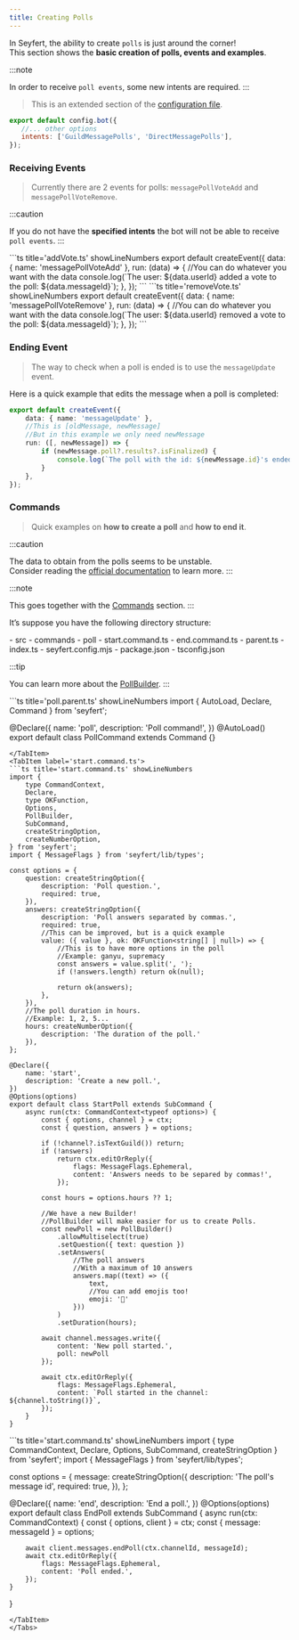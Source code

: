 ```yaml
---
title: Creating Polls
---
```


In Seyfert, the ability to create `polls` is just around the corner!<br/>
This section shows the **basic creation of polls, events and examples**.

:::note

In order to receive `poll events`, some new intents are required.
:::

<Tabs>
<TabItem label='Gateway Intents'>

> This is an extended section of the [configuration file](/getting-started/setup-project#configuration).

```js title='seyfert.config.mjs' showLineNumbers
export default config.bot({
   //... other options
   intents: ['GuildMessagePolls', 'DirectMessagePolls'],
});
```
</TabItem>
</Tabs>

### Receiving Events

> Currently there are 2 events for polls: `messagePollVoteAdd` and `messagePollVoteRemove`.

:::caution

If you do not have the **specified intents** the bot will not be able to receive `poll events`.
:::

<Tabs>
<TabItem label='events/addVote.ts'>
```ts title='addVote.ts' showLineNumbers
export default createEvent({
    data: { name: 'messagePollVoteAdd' },
    run: (data) => {
        //You can do whatever you want with the data
        console.log(`The user: ${data.userId} added a vote to the poll: ${data.messageId}`);
    },
});
```
</TabItem>

<TabItem label='events/removeVote.ts'>
```ts title='removeVote.ts' showLineNumbers
export default createEvent({
    data: { name: 'messagePollVoteRemove' },
    run: (data) => {
        //You can do whatever you want with the data
        console.log(`The user: ${data.userId} removed a vote to the poll: ${data.messageId}`);
    },
});
```
</TabItem>
</Tabs>

### Ending Event

> The way to check when a poll is ended is to use the `messageUpdate` event.

Here is a quick example that edits the message when a poll is completed:

```ts title='messageUpdate.ts' showLineNumbers
export default createEvent({
    data: { name: 'messageUpdate' },
    //This is [oldMessage, newMessage]
    //But in this example we only need newMessage
    run: ([, newMessage]) => {
        if (newMessage.poll?.results?.isFinalized) {
            console.log(`The poll with the id: ${newMessage.id}'s ended`)
        }
    },
});
```

### Commands

> Quick examples on **how to create a poll** and **how to end it**.

:::caution

The data to obtain from the polls seems to be unstable.<br/>
Consider reading the [official documentation](https://discord.com/developers/docs/resources/poll#poll-results-object) to learn more.
:::

:::note

This goes together with the [Commands](/commands/options) section.
:::

It’s suppose you have the following directory structure:

<FileTree>
- src
 - commands
	- poll
	 	- start.command.ts
	 	- end.command.ts
	 	- parent.ts
 - index.ts
- seyfert.config.mjs
- package.json
- tsconfig.json
</FileTree>

:::tip

You can learn more about the [PollBuilder](https://github.com/tiramisulabs/seyfert/blob/449be8ea3840fb31a36b1df84ef1b352fe350702/src/builders/Poll.ts#L6).
:::

<Tabs>
<TabItem label='parent.ts'>
```ts title='poll.parent.ts' showLineNumbers
import { AutoLoad, Declare, Command } from 'seyfert';

@Declare({
    name: 'poll',
    description: 'Poll command!',
})
@AutoLoad()
export default class PollCommand extends Command {}

```
</TabItem>
<TabItem label='start.command.ts'>
```ts title='start.command.ts' showLineNumbers
import { 
    type CommandContext,
    Declare,
    type OKFunction,
    Options,
    PollBuilder,
    SubCommand,
    createStringOption,
    createNumberOption,
} from 'seyfert';
import { MessageFlags } from 'seyfert/lib/types';

const options = {
    question: createStringOption({
        description: 'Poll question.',
        required: true,
    }),
    answers: createStringOption({
        description: 'Poll answers separated by commas.',
        required: true,
        //This can be improved, but is a quick example
        value: ({ value }, ok: OKFunction<string[] | null>) => {
            //This is to have more options in the poll
            //Example: ganyu, supremacy
            const answers = value.split(', ');
            if (!answers.length) return ok(null);
            
            return ok(answers);
        },
    }),
    //The poll duration in hours.
    //Example: 1, 2, 5...
    hours: createNumberOption({
        description: 'The duration of the poll.'
    }),
};

@Declare({
    name: 'start',
    description: 'Create a new poll.',
})
@Options(options)
export default class StartPoll extends SubCommand {
    async run(ctx: CommandContext<typeof options>) {
        const { options, channel } = ctx;
        const { question, answers } = options;

        if (!channel?.isTextGuild()) return;
        if (!answers)
            return ctx.editOrReply({
                flags: MessageFlags.Ephemeral,
                content: 'Answers needs to be separed by commas!',
            });

        const hours = options.hours ?? 1;

        //We have a new Builder! 
        //PollBuilder will make easier for us to create Polls.
        const newPoll = new PollBuilder()
            .allowMultiselect(true)
            .setQuestion({ text: question })
            .setAnswers(
                //The poll answers                
                //With a maximum of 10 answers
                answers.map((text) => ({ 
                    text,
                    //You can add emojis too!
                    emoji: '🐐'
                }))
            )
            .setDuration(hours);

        await channel.messages.write({
            content: 'New poll started.',
            poll: newPoll
        });

        await ctx.editOrReply({
            flags: MessageFlags.Ephemeral,
            content: `Poll started in the channel: ${channel.toString()}`,
        });
    }
}
```
</TabItem>
<TabItem label='end.command.ts'>
```ts title='start.command.ts' showLineNumbers
import { 
    type CommandContext,
    Declare,
    Options,
    SubCommand,
    createStringOption
} from 'seyfert';
import { MessageFlags } from 'seyfert/lib/types';

const options = {
    message: createStringOption({
        description: 'The poll\'s message id',
        required: true,
    }),
};

@Declare({
    name: 'end',
    description: 'End a poll.',
})
@Options(options)
export default class EndPoll extends SubCommand {
    async run(ctx: CommandContext<typeof options>) {
        const { options, client } = ctx;
        const { message: messageId } = options;

        await client.messages.endPoll(ctx.channelId, messageId);
        await ctx.editOrReply({
            flags: MessageFlags.Ephemeral,
            content: 'Poll ended.',
        });
    }
}
```
</TabItem>
</Tabs>


